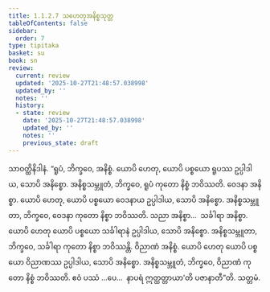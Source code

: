 ```yaml
---
title: 1.1.2.7 သဟေတုအနိစ္စသုတ္တ
tableOfContents: false
sidebar:
  order: 7
type: tipitaka
basket: su
book: sn
review:
  current: review
  updated: '2025-10-27T21:48:57.038998'
  updated_by: ''
  notes: ''
  history:
  - state: review
    date: '2025-10-27T21:48:57.038998'
    updated_by: ''
    notes: ''
    previous_state: draft
---
```



<ReviewStatus review={frontmatter.review} showDetails={true} />

<HypothesisAnnotation frontmatter={frontmatter} />

<DynamicBreadcrumb />

<Division number="18" book="sn" e="ch" v="18" p="282">

<Paragraph number="110" book="sn">
သာဝတ္ထိနိဒါနံ. “ရူပံ, ဘိက္ခဝေ, အနိစ္စံ. ယောပိ ဟေတု, ယောပိ ပစ္စယော ရူပဿ ဥပ္ပါဒါယ, သောပိ အနိစ္စော. အနိစ္စသမ္ဘူတံ, ဘိက္ခဝေ, ရူပံ ကုတော နိစ္စံ ဘဝိဿတိ. ဝေဒနာ အနိစ္စာ. ယောပိ ဟေတု, ယောပိ ပစ္စယော ဝေဒနာယ ဥပ္ပါဒါယ, သောပိ အနိစ္စော. အနိစ္စသမ္ဘူတာ, ဘိက္ခဝေ, ဝေဒနာ ကုတော နိစ္စာ ဘဝိဿတိ. သညာ အနိစ္စာ…  သင်္ခါရာ အနိစ္စာ. ယောပိ ဟေတု ယောပိ ပစ္စယော သင်္ခါရာနံ ဥပ္ပါဒါယ, သောပိ အနိစ္စော. အနိစ္စသမ္ဘူတာ, ဘိက္ခဝေ, သင်္ခါရာ ကုတော နိစ္စာ ဘဝိဿန္တိ. ဝိညာဏံ အနိစ္စံ. ယောပိ ဟေတု ယောပိ ပစ္စယော ဝိညာဏဿ ဥပ္ပါဒါယ, သောပိ အနိစ္စော. အနိစ္စသမ္ဘူတံ, ဘိက္ခဝေ, ဝိညာဏံ ကုတော နိစ္စံ ဘဝိဿတိ. ဧဝံ ပဿံ …ပေ…  နာပရံ ဣတ္ထတ္တာယာ’တိ ပဇာနာတီ”တိ.

</Paragraph>
</Division>

<Paragraph number="111" type="center" book="sn">
သတ္တမံ.
</Paragraph>